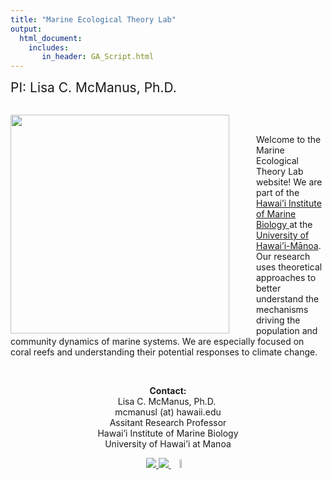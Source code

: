 ```yaml
---
title: "Marine Ecological Theory Lab"
output: 
  html_document:
    includes:
       in_header: GA_Script.html
---
```


<span style="font-size:1.5em;"> PI: Lisa C. McManus, Ph.D.</span>
<br>
<br>


<img src="photos/MetLabA_color.png" style="height: 350px; padding-right: 40px;" align="left"> 

<br>

Welcome to the Marine Ecological Theory Lab website! We are part of the <a href="http://www.himb.hawaii.edu/"> Hawai'i Institute of Marine Biology </a> at the <a href="https://manoa.hawaii.edu/"> University of Hawai'i-Mānoa</a>. Our research uses theoretical approaches to better understand the mechanisms driving the population and community dynamics of marine systems. We are especially focused on coral reefs and understanding their potential responses to climate change.
<br>


<!--![](fishies.jpg) {width=100% } --> 


<br>
<center>
**Contact:** <br>
Lisa C. McManus, Ph.D. <br>
mcmanusl (at) hawaii.edu <br>
Assitant Research Professor <br>
Hawai'i Institute of Marine Biology <br>
University of Hawai'i at Manoa <br>

<a href="https://github.com/lmcmanus47/"> ![](logo_Github.png) </a> 
<a href="https://twitter.com/lc_mcmanus"> ![](logo_Twitter.png) </a> 
<a href="https://scholar.google.com/citations?user=V3bswmgAAAAJ&hl=en"> ![](logo_GoogleScholar.png){width=6%} </a>
</center>

